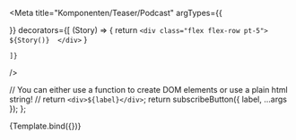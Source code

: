 

<Meta
  title="Komponenten/Teaser/Podcast"
  argTypes={{
    
  }}
  decorators={[
        (Story) => {
            return `<div class="flex flex-row pt-5">
                            ${Story()} 
                        </div>`
        }
    
    ]} 
/>

  // You can either use a function to create DOM elements or use a plain html string!
  // return `<div>${label}</div>`;
  return subscribeButton({ label, ...args });
};

<Preview withToolbar>
  <Story
    name="Primary"   
    args={subscribeButtonJson.logicItem.includeModel.podcastChannel}
  >
    {Template.bind({})}
  </Story>
</Preview>